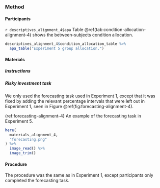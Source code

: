 ### Method

#### Participants

`r descriptives_alignment_4$apa` Table \@ref(tab:condition-allocation-alignment-4)
shows the between-subjects condition allocation.

```r
descriptives_alignment_4$condition_allocation_table %>%
  apa_table("Experiment 5 group allocation.")
```

#### Materials

##### Instructions

##### Risky investment task

We only used the forecasting task used in Experiment 1, except that it was fixed
by adding the relevant percentage intervals that were left out in Experiment 1,
seen in Figure \@ref(fig:forecasting-alignment-4).

(ref:forecasting-alignment-4) An example of the forecasting task in Experiment 5.

```r
here(
  materials_alignment_4,
  "forecasting.png"
) %>%
  image_read() %>%
  image_trim()
```

#### Procedure

The procedure was the same as in Experiment 1, except participants only
completed the forecasting task.
